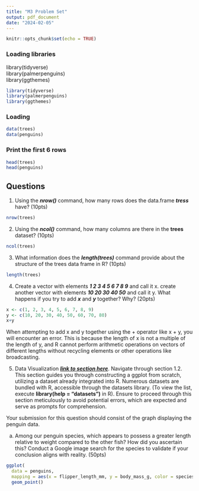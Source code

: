 ```yaml
---
title: "M3 Problem Set"
output: pdf_document
date: "2024-02-05"
---
```


```r
knitr::opts_chunk$set(echo = TRUE)
```


### Loading libraries
library(tidyverse)  
library(palmerpenguins)  
library(ggthemes)  
```r
library(tidyverse)
library(palmerpenguins)
library(ggthemes)
```


### Loading
```r
data(trees)
data(penguins)
```

### Print the first 6 rows
```r
head(trees)
head(penguins)
```


## Questions
1. Using the **_nrow()_** command, how many rows does the data.frame **_tress_** have? (10pts)
```r
nrow(trees)
```


2. Using the **_ncol()_** command, how many columns are there in the **trees** dataset? (10pts)
```r
ncol(trees)
```


3. What information does the **_length(trees)_** command provide about the structure of the trees data frame in R? (10pts)
```r
length(trees)
```


4. Create a vector with elements **_1 2 3 4 5 6 7 8 9_** and call it x.
create another vector with elements **_10 20 30 40 50_** and call it y.
What happens if you try to add **_x_** and **_y_** together? 
Why? (20pts)
```r
x <- c(1, 2, 3, 4, 5, 6, 7, 8, 9)
y <- c(10, 20, 30, 40, 50, 60, 70, 80)
x+y
```
When attempting to add x and y together using the + operator like x + y, you will encounter an error. This is because the length of x is not a multiple of the length of y, and R cannot perform arithmetic operations on vectors of different lengths without recycling elements or other operations like broadcasting.



5. Data Visualization **_[link to section here](https://r4ds.hadley.nz/data-visualize)_**.
Navigate through section 1.2. 
This section guides you through constructing a ggplot from scratch, utilizing a dataset already integrated into R. Numerous datasets are bundled with R, accessible through the datasets library. (To view the list, execute **library(help = "datasets")** in R). Ensure to proceed through this section meticulously to avoid potential errors, which are expected and serve as prompts for comprehension.  

Your submission for this question should consist of the graph displaying the penguin data.

a. Among our penguin species, which appears to possess a greater length relative to weight compared to the other fish? How did you ascertain this? Conduct a Google image search for the species to validate if your conclusion aligns with reality. (50pts)
```r
ggplot(
  data = penguins,
  mapping = aes(x = flipper_length_mm, y = body_mass_g, color = species)) +
  geom_point()
```


